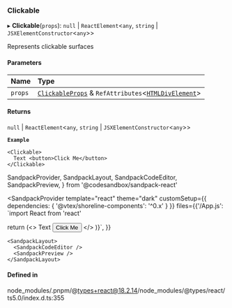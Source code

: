### Clickable

▸ **Clickable**(`props`): `null` \| `ReactElement`\<`any`, `string` \| `JSXElementConstructor`\<`any`\>\>

Represents clickable surfaces

#### Parameters

| Name    | Type                                                                                                                                                  |
| :------ | :---------------------------------------------------------------------------------------------------------------------------------------------------- |
| `props` | [`ClickableProps`](/components/clickable/props.md) & `RefAttributes`\<[`HTMLDivElement`](https://developer.mozilla.org/docs/Web/API/HTMLDivElement)\> |

#### Returns

`null` \| `ReactElement`\<`any`, `string` \| `JSXElementConstructor`\<`any`\>\>

**`Example`**

```tsx copy showLineNumbers filename="example.tsx"
<Clickable>
  Text <button>Click Me</button>
</Clickable>
```

SandpackProvider,
SandpackLayout,
SandpackCodeEditor,
SandpackPreview,
} from '@codesandbox/sandpack-react'

<SandpackProvider
template="react"
theme="dark"
customSetup={{ dependencies: { '@vtex/shoreline-components': '^0.x' } }}
files={{'/App.js': `import React from 'react'

return (<>
<Clickable>
Text <button>Click Me</button>
</Clickable>
</>
)}`,
}}

>

    <SandpackLayout>
      <SandpackCodeEditor />
      <SandpackPreview />
    </SandpackLayout>

  </SandpackProvider>

#### Defined in

node_modules/.pnpm/@types+react@18.2.14/node_modules/@types/react/ts5.0/index.d.ts:355
